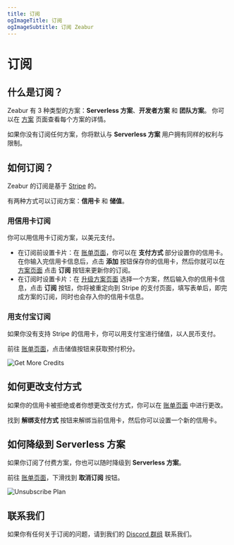 ```yaml
---
title: 订阅
ogImageTitle: 订阅
ogImageSubtitle: 订阅 Zeabur
---
```


# 订阅

## 什么是订阅？

Zeabur 有 3 种类型的方案：**Serverless 方案**、**开发者方案** 和 **团队方案**。
你可以在 [方案](/billing/plans) 页面查看每个方案的详情。

如果你没有订阅任何方案，你将默认与 **Serverless 方案** 用户拥有同样的权利与限制。

## 如何订阅？

Zeabur 的订阅是基于 [Stripe](https://stripe.com/) 的。

有两种方式可以订阅方案：**信用卡** 和 **储值**。

### 用信用卡订阅

你可以用信用卡订阅方案，以美元支付。

- 在订阅前设置卡片：在 [账单页面](https://dash.zeabur.com/account/billing)，你可以在 **支付方式** 部分设置你的信用卡。在你输入完信用卡信息后，点击 **添加** 按钮保存你的信用卡，然后你就可以在 [方案页面](https://dash.zeabur.com/update-plan) 点击 **订阅** 按钮来更新你的订阅。
- 在订阅时设置卡片：在 [升级方案页面](https://dash.zeabur.com/update-plan) 选择一个方案，然后输入你的信用卡信息，点击 **订阅** 按钮，你将被重定向到 Stripe 的支付页面，填写表单后，即完成方案的订阅，同时也会存入你的信用卡信息。

### 用支付宝订阅

如果你没有支持 Stripe 的信用卡，你可以用支付宝进行储值，以人民币支付。

前往 [账单页面](https://dash.zeabur.com/account/billing)，点击储值按钮来获取预付积分。

![Get More Credits](/billing/subscription/get-more-credits.png)

## 如何更改支付方式

如果你的信用卡被拒绝或者你想更改支付方式，你可以在 [账单页面](https://dash.zeabur.com/account/billing) 中进行更改。

找到 **解绑支付方式** 按钮来解绑当前信用卡，然后你可以设置一个新的信用卡。

## 如何降级到 Serverless 方案

如果你订阅了付费方案，你也可以随时降级到 **Serverless 方案**。

前往 [账单页面](https://dash.zeabur.com/account/billing)，下滑找到 **取消订阅** 按钮。

![Unsubscribe Plan](/billing/subscription/unsubscribe.png)

## 联系我们

如果你有任何关于订阅的问题，请到我们的 [Discord 群组](https://discord.gg/DrdGCvXEyY) 联系我们。
